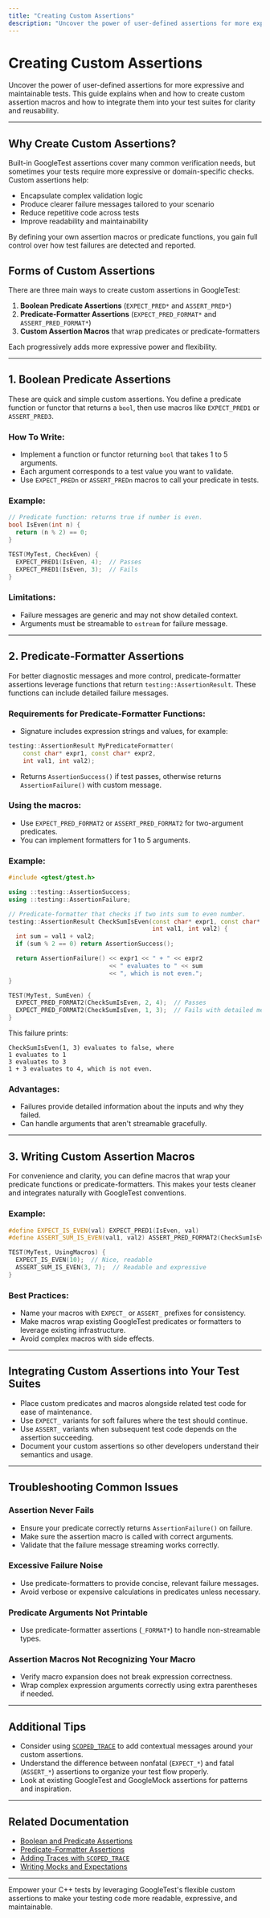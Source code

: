 ```yaml
---
title: "Creating Custom Assertions"
description: "Uncover the power of user-defined assertions for more expressive and maintainable tests. This guide explains when and how to create custom assertion macros and how to integrate them into your test suites for clarity and reusability."
---
```


# Creating Custom Assertions

Uncover the power of user-defined assertions for more expressive and maintainable tests. This guide explains when and how to create custom assertion macros and how to integrate them into your test suites for clarity and reusability.

---

## Why Create Custom Assertions?

Built-in GoogleTest assertions cover many common verification needs, but sometimes your tests require more expressive or domain-specific checks. Custom assertions help:

- Encapsulate complex validation logic
- Produce clearer failure messages tailored to your scenario
- Reduce repetitive code across tests
- Improve readability and maintainability

By defining your own assertion macros or predicate functions, you gain full control over how test failures are detected and reported.

## Forms of Custom Assertions

There are three main ways to create custom assertions in GoogleTest:

1. **Boolean Predicate Assertions** (`EXPECT_PRED*` and `ASSERT_PRED*`)
2. **Predicate-Formatter Assertions** (`EXPECT_PRED_FORMAT*` and `ASSERT_PRED_FORMAT*`)
3. **Custom Assertion Macros** that wrap predicates or predicate-formatters

Each progressively adds more expressive power and flexibility.

---

## 1. Boolean Predicate Assertions

These are quick and simple custom assertions. You define a predicate function or functor that returns a `bool`, then use macros like `EXPECT_PRED1` or `ASSERT_PRED3`.

### How To Write:
- Implement a function or functor returning `bool` that takes 1 to 5 arguments.
- Each argument corresponds to a test value you want to validate.
- Use `EXPECT_PREDn` or `ASSERT_PREDn` macros to call your predicate in tests.

### Example:

```cpp
// Predicate function: returns true if number is even.
bool IsEven(int n) {
  return (n % 2) == 0;
}

TEST(MyTest, CheckEven) {
  EXPECT_PRED1(IsEven, 4);  // Passes
  EXPECT_PRED1(IsEven, 3);  // Fails
}
```

### Limitations:
- Failure messages are generic and may not show detailed context.
- Arguments must be streamable to `ostream` for failure message.

---

## 2. Predicate-Formatter Assertions

For better diagnostic messages and more control, predicate-formatter assertions leverage functions that return `testing::AssertionResult`. These functions can include detailed failure messages.

### Requirements for Predicate-Formatter Functions:
- Signature includes expression strings and values, for example:

```cpp
testing::AssertionResult MyPredicateFormatter(
    const char* expr1, const char* expr2,
    int val1, int val2);
```

- Returns `AssertionSuccess()` if test passes, otherwise returns `AssertionFailure()` with custom message.

### Using the macros:
- Use `EXPECT_PRED_FORMAT2` or `ASSERT_PRED_FORMAT2` for two-argument predicates.
- You can implement formatters for 1 to 5 arguments.

### Example:

```cpp
#include <gtest/gtest.h>

using ::testing::AssertionSuccess;
using ::testing::AssertionFailure;

// Predicate-formatter that checks if two ints sum to even number.
testing::AssertionResult CheckSumIsEven(const char* expr1, const char* expr2,
                                        int val1, int val2) {
  int sum = val1 + val2;
  if (sum % 2 == 0) return AssertionSuccess();

  return AssertionFailure() << expr1 << " + " << expr2
                            << " evaluates to " << sum
                            << ", which is not even.";
}

TEST(MyTest, SumEven) {
  EXPECT_PRED_FORMAT2(CheckSumIsEven, 2, 4);  // Passes
  EXPECT_PRED_FORMAT2(CheckSumIsEven, 1, 3);  // Fails with detailed message
}
```

This failure prints:

```
CheckSumIsEven(1, 3) evaluates to false, where
1 evaluates to 1
3 evaluates to 3
1 + 3 evaluates to 4, which is not even.
```

### Advantages:
- Failures provide detailed information about the inputs and why they failed.
- Can handle arguments that aren't streamable gracefully.

---

## 3. Writing Custom Assertion Macros

For convenience and clarity, you can define macros that wrap your predicate functions or predicate-formatters. This makes your tests cleaner and integrates naturally with GoogleTest conventions.

### Example:

```cpp
#define EXPECT_IS_EVEN(val) EXPECT_PRED1(IsEven, val)
#define ASSERT_SUM_IS_EVEN(val1, val2) ASSERT_PRED_FORMAT2(CheckSumIsEven, val1, val2)

TEST(MyTest, UsingMacros) {
  EXPECT_IS_EVEN(10);  // Nice, readable
  ASSERT_SUM_IS_EVEN(3, 7);  // Readable and expressive
}
```

### Best Practices:
- Name your macros with `EXPECT_` or `ASSERT_` prefixes for consistency.
- Make macros wrap existing GoogleTest predicates or formatters to leverage existing infrastructure.
- Avoid complex macros with side effects.

---

## Integrating Custom Assertions into Your Test Suites

- Place custom predicates and macros alongside related test code for ease of maintenance.
- Use `EXPECT_` variants for soft failures where the test should continue.
- Use `ASSERT_` variants when subsequent test code depends on the assertion succeeding.
- Document your custom assertions so other developers understand their semantics and usage.

---

## Troubleshooting Common Issues

### Assertion Never Fails
- Ensure your predicate correctly returns `AssertionFailure()` on failure.
- Make sure the assertion macro is called with correct arguments.
- Validate that the failure message streaming works correctly.

### Excessive Failure Noise
- Use predicate-formatters to provide concise, relevant failure messages.
- Avoid verbose or expensive calculations in predicates unless necessary.

### Predicate Arguments Not Printable
- Use predicate-formatter assertions (`_FORMAT*`) to handle non-streamable types.

### Assertion Macros Not Recognizing Your Macro
- Verify macro expansion does not break expression correctness.
- Wrap complex expression arguments correctly using extra parentheses if needed.

---

## Additional Tips

- Consider using [`SCOPED_TRACE`](reference/testing.md#SCOPED_TRACE) to add contextual messages around your custom assertions.
- Understand the difference between nonfatal (`EXPECT_*`) and fatal (`ASSERT_*`) assertions to organize your test flow properly.
- Look at existing GoogleTest and GoogleMock assertions for patterns and inspiration.

---

## Related Documentation

- [Boolean and Predicate Assertions](reference/assertions.md#predicates)
- [Predicate-Formatter Assertions](reference/assertions.md#EXPECT_PRED_FORMAT)
- [Adding Traces with `SCOPED_TRACE`](advanced.md#adding-traces-to-assertions)
- [Writing Mocks and Expectations](guides/core-workflow/writing-mocks)

---

Empower your C++ tests by leveraging GoogleTest's flexible custom assertions to make your testing code more readable, expressive, and maintainable.